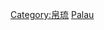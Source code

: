 {{catmore}}
{{Commonscat|Transport in Palau}}

[[Category:帛琉|Category:帛琉]]
[[Category:大洋洲各国交通|Palau]]